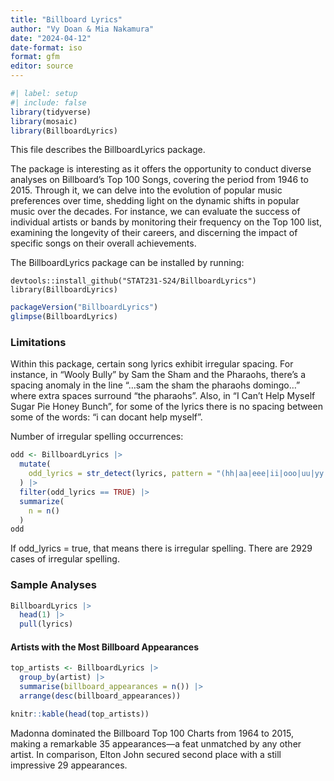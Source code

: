 ```yaml
---
title: "Billboard Lyrics"
author: "Vy Doan & Mia Nakamura"
date: "2024-04-12"
date-format: iso
format: gfm
editor: source
---
```


```r
#| label: setup
#| include: false
library(tidyverse)
library(mosaic)
library(BillboardLyrics)
```

This file describes the BillboardLyrics package.

The package is interesting as it offers the opportunity to conduct diverse analyses on Billboard's Top 100 Songs, covering the period from 1946 to 2015. Through it, we can delve into the evolution of popular music preferences over time, shedding light on the dynamic shifts in popular music over the decades. For instance, we can evaluate the success of individual artists or bands by monitoring their frequency on the Top 100 list, examining the longevity of their careers, and discerning the impact of specific songs on their overall achievements.

The BillboardLyrics package can be installed by running:

```
devtools::install_github("STAT231-S24/BillboardLyrics")
library(BillboardLyrics)
```

```r
packageVersion("BillboardLyrics")
glimpse(BillboardLyrics)
```

### **Limitations**

Within this package, certain song lyrics exhibit irregular spacing. For instance, in "Wooly Bully" by Sam the Sham and the Pharaohs, there's a spacing anomaly in the line "...sam the sham the pharaohs domingo..." where extra spaces surround "the pharaohs". Also, in "I Can't Help Myself Sugar Pie Honey Bunch", for some of the lyrics there is no spacing between some of the words: "i can docant help myself".

Number of irregular spelling occurrences: 

```r

odd <- BillboardLyrics |>
  mutate(
    odd_lyrics = str_detect(lyrics, pattern = "(hh|aa|eee|ii|ooo|uu|yy|sss)"),
  ) |>
  filter(odd_lyrics == TRUE) |>
  summarize(
    n = n()
  )
odd

```

If odd_lyrics = true, that means there is irregular spelling. There are 2929 cases of irregular spelling. 

### **Sample Analyses**

```r
BillboardLyrics |>
  head(1) |>
  pull(lyrics)
```

#### Artists with the Most Billboard Appearances

```r
top_artists <- BillboardLyrics |>
  group_by(artist) |>
  summarise(billboard_appearances = n()) |>
  arrange(desc(billboard_appearances))

knitr::kable(head(top_artists))
```

Madonna dominated the Billboard Top 100 Charts from 1964 to 2015, making a remarkable 35 appearances—a feat unmatched by any other artist. In comparison, Elton John secured second place with a still impressive 29 appearances.

